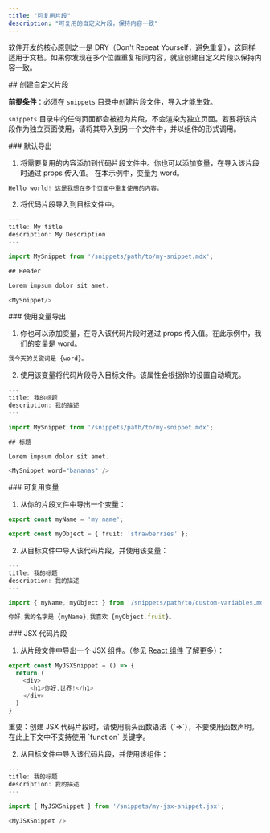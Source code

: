 ```yaml
---
title: "可复用片段"
description: "可复用的自定义片段，保持内容一致"
---
```


软件开发的核心原则之一是 DRY（Don&#39;t Repeat Yourself，避免重复），这同样适用于文档。如果你发现在多个位置重复相同内容，就应创建自定义片段以保持内容一致。

<div id="creating-a-custom-snippet">
  ## 创建自定义片段
</div>

**前提条件**：必须在 `snippets` 目录中创建片段文件，导入才能生效。

`snippets` 目录中的任何页面都会被视为片段，不会渲染为独立页面。若要将该片段作为独立页面使用，请将其导入到另一个文件中，并以组件的形式调用。

<div id="default-export">
  ### 默认导出
</div>

1. 将需要复用的内容添加到代码片段文件中。你也可以添加变量，在导入该片段时通过 props 传入值。
   在本示例中，变量为 word。

```typescript snippets/my-snippet.mdx
Hello world! 这是我想在多个页面中重复使用的内容。 
```

2. 将代码片段导入到目标文件中。

```typescript destination-file.mdx
---
title: My title
description: My Description
---

import MySnippet from '/snippets/path/to/my-snippet.mdx';

## Header

Lorem impsum dolor sit amet.

<MySnippet/>

```

<div id="exporting-with-variables">
  ### 使用变量导出
</div>

1. 你也可以添加变量，在导入该代码片段时通过 props 传入值。在此示例中，我们的变量是 word。

```typescript snippets/my-snippet.mdx
我今天的关键词是 {word}。
```

2. 使用该变量将代码片段导入目标文件。该属性会根据你的设置自动填充。

```typescript destination-file.mdx
---
title: 我的标题
description: 我的描述
---

import MySnippet from '/snippets/path/to/my-snippet.mdx';

## 标题

Lorem impsum dolor sit amet.

<MySnippet word="bananas" />

```

<div id="reusable-variables">
  ### 可复用变量
</div>

1. 从你的片段文件中导出一个变量：

```typescript snippets/path/to/custom-variables.mdx
export const myName = 'my name';

export const myObject = { fruit: 'strawberries' };
```

2. 从目标文件中导入该代码片段，并使用该变量：

```typescript destination-file.mdx
---
title: 我的标题
description: 我的描述
---

import { myName, myObject } from '/snippets/path/to/custom-variables.mdx';

你好,我的名字是 {myName},我喜欢 {myObject.fruit}。
```

<div id="jsx-snippets">
  ### JSX 代码片段
</div>

1. 从片段文件中导出一个 JSX 组件。（参见 [React 组件](/zh/customize/react-components) 了解更多）：

```js icon=square-js snippets/my-jsx-snippet.jsx
export const MyJSXSnippet = () => {
  return (
    <div>
      <h1>你好,世界!</h1>
    </div>
  )
}
```

<Note>
  重要：创建 JSX 代码片段时，请使用箭头函数语法（`=>`），不要使用函数声明。在此上下文中不支持使用 `function` 关键字。
</Note>

2. 从目标文件中导入该代码片段，并使用该组件：

```typescript destination-file.mdx
---
title: 我的标题
description: 我的描述
---

import { MyJSXSnippet } from '/snippets/my-jsx-snippet.jsx';

<MyJSXSnippet />
```
